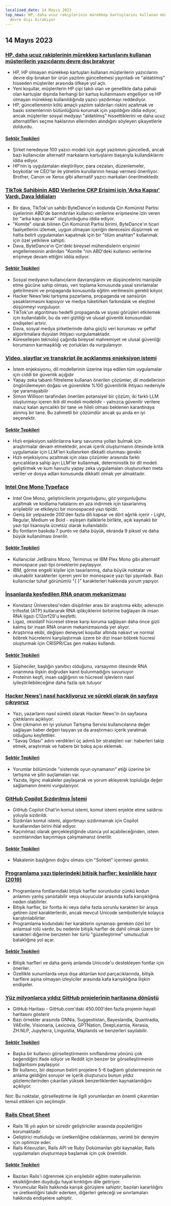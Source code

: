 ```yaml
---
localized_date: 14 Mayıs 2023
top_news: HP, daha ucuz rakiplerinin mürekkep kartuşlarını kullanan müşterilerin yazıcılarını
  devre dışı bırakıyor
---
```




<CallToAction />

<Steps>

## 14 Mayıs 2023

### [HP, daha ucuz rakiplerinin mürekkep kartuşlarını kullanan müşterilerin yazıcılarını devre dışı bırakıyor](https://www.telegraph.co.uk/money/consumer-affairs/hp-printers-computers-ink-cartridges-rivals/)

- HP, HP olmayan mürekkep kartuşları kullanan müşterilerin yazıcılarını devre dışı bırakan bir ürün yazılımı güncellemesi yayınladı ve "aldatılmış" hisseden müşteriler arasında öfkeye yol açtı.
- Yeni koşullar, müşterilerin HP çipi takılı olan ve genellikle daha pahalı olan kartuşlar dışında herhangi bir kartuş kullanmasını engelliyor ve HP olmayan mürekkep kullanıldığında yazıcı yazdırmayı reddediyor.
- HP, güncellemenin kötü amaçlı yazılım saldırıları riskini azaltmak ve baskı sistemlerinin bütünlüğünü korumak için yapıldığını iddia ediyor, ancak müşteriler sosyal medyayı "aldatılmış" hissettiklerini ve daha ucuz alternatifleri seçme haklarının ellerinden alındığını söyleyen şikayetlerle doldurdu.

#### [Sektör Tepkileri](http://news.ycombinator.com/item?id=35930518)

- Şirket neredeyse 100 yazıcı modeli için aygıt yazılımını güncelledi, ancak bazı kullanıcılar alternatif markaların kartuşlarını başarıyla kullandıklarını iddia ediyor.
- HP'nin iş uygulamaları eleştiriliyor, para cezaları, düzenlemeler, boykotlar ve CEO'lar ile yönetim kurullarının hesap vermesi öneriliyor. Brother, Canon ve Xerox gibi alternatif yazıcı markaları önerilmektedir.

### [TikTok Sahibinin ABD Verilerine ÇKP Erişimi için 'Arka Kapısı' Vardı, Dava İddiaları](https://www.businessinsider.com/new-lawsuit-alleges-tiktok-owner-let-ccp-access-user-data-2023-5)

- Bir dava, TikTok'un sahibi ByteDance'ın kodunda Çin Komünist Partisi üyelerinin ABD'de barındırılan kullanıcı verilerine erişmesine izin veren bir "arka kapı kanalı" oluşturduğunu iddia ediyor.
- "Komite" olarak bilinen Çin Komünist Partisi birimi, ByteDance'ın ticari faaliyetlerini izlemek, uygun olmayan içeriğin derecesini düşürmek ve hatta belirli uygulamaları kapatmak için bir "ölüm anahtarı" kullanmak için özel yetkilere sahipti.
- Dava, ByteDance'ın Çin'deki bireysel mühendislerin erişimini engellemesinin ardından "Komite "nin ABD'deki kullanıcı verilerine erişmeye devam ettiğini iddia ediyor.

#### [Sektör Tepkileri](http://news.ycombinator.com/item?id=35929348)

- Sosyal medyanın kullanıcıların davranışlarını ve düşüncelerini manipüle etme gücüne sahip olması, veri toplama konusunda yasal sınırlamalar getirilmesini ve propaganda konusunda eğitim verilmesini gerekli kılıyor.
- Hacker News'teki tartışma pazarlama, propaganda ve sansürün yasaklanmasını kapsıyor ve medya tüketirken farkındalık ve eleştirel düşünmeyi vurguluyor.
- TikTok'un algoritması hedefli propaganda ve siyasi görüşleri etkilemek için kullanılabilir, bu da veri gizliliği ve ulusal güvenlik konusundaki endişeleri artırır.
- Dava, sosyal medya şirketlerinde daha güçlü veri koruması ve şeffaf algoritmalara duyulan ihtiyacı vurgulamaktadır.
- Küreselleşen teknoloji çağında bireysel mahremiyet ve ulusal güvenliği korumanın karmaşıklığı ve zorlukları da vurgulanıyor.

### [Video, slaytlar ve transkript ile açıklanmış enjeksiyon istemi](https://simonwillison.net/2023/May/2/prompt-injection-explained/)

- İstem enjeksiyonu, dil modellerinin üzerine inşa edilen tüm uygulamalar için ciddi bir güvenlik açığıdır
- Yapay zeka tabanlı filtreleme kullanan önerilen çözümler, dil modellerinin öngörülemeyen doğası ve güvenlikte %100 güvenilirlik ihtiyacı nedeniyle işe yaramayabilir
- Simon Willison tarafından önerilen potansiyel bir çözüm, iki farklı LLM oluşturmayı içeren ikili dil modeli modelidir - yalnızca güvenilir verilere maruz kalan ayrıcalıklı bir tane ve hileli olması beklenen karantinaya alınmış bir tane. Bu zahmetli bir çözümdür ancak şu anda en iyi seçenektir.

#### [Sektör Tepkileri](http://news.ycombinator.com/item?id=35929122)

- Hızlı enjeksiyon saldırılarına karşı savunma yolları bulmak için araştırmalar devam etmektedir, ancak içerik oluşturmanın ötesinde kritik uygulamalar için LLM'leri kullanırken dikkatli olunması gerekir.
- Hızlı enjeksiyonu azaltmak için olası çözümler arasında farklı ayrıcalıklara sahip ayrı LLM'ler kullanmak, deterministik bir dil modeli geliştirmek ve kum havuzlu yapay zeka uygulamaları oluştururken meta veriler ve dosya adları konusunda dikkatli olmak yer almaktadır.

### [Intel One Mono Typeface](https://github.com/intel/intel-one-mono)

- Intel One Mono, geliştiricilerin yorgunluğunu, göz yorgunluğunu azaltmak ve kodlama hatalarını en aza indirmek için tasarlanmış erişilebilir ve etkileyici bir monospaced yazı tipidir.
- Geniş bir yelpazede 200'den fazla dili kapsar ve dört ağırlık içerir - Light, Regular, Medium ve Bold - eşleşen italiklerle birlikte, açık kaynaklı bir yazı tipi lisansıyla ücretsiz olarak kullanılabilir.
- Bu fontların baskıda 7 punto ve daha büyük, ekranda 9 piksel ve daha büyük kullanılması önerilir.

#### [Sektör Tepkileri](http://news.ycombinator.com/item?id=35925124)

- Kullanıcılar JetBrains Mono, Terminus ve IBM Plex Mono gibi alternatif monospace yazı tipi örneklerini paylaşıyor.
- IBM, görme engelli kişiler için tasarlanmış, daha büyük noktalar ve okunabilir karakterler içeren yeni bir monospace yazı tipi yayınladı. Bazı kullanıcılar tuhaf görünümlü "{ }" karakterleri hakkında yorum yapıyor.

### [İnsanlarda keşfedilen RNA onarım mekanizması](https://phys.org/news/2023-04-hidden-rna-mechanism-humans.html)

- Konstanz Üniversitesi'nden disiplinler arası bir araştırma ekibi, adenozin trifosfat (ATP) kullanarak RNA iplikçiklerini birbirine bağlayan ilk insan RNA ligazı C12orf29'u keşfetti.
- Ligaz, oksidatif hücresel strese karşı koruma sağlayan daha önce gizli kalmış bir insan RNA onarım mekanizmasında yer alıyor.
- Araştırma ekibi, değişen deneysel koşullar altında nakavt ve normal böbrek hücrelerini karşılaştırmak üzere bir dizi insan böbrek hücresi oluşturmak için CRISPR/Cas gen makası kullandı.

#### [Sektör Tepkileri](http://news.ycombinator.com/item?id=35924495)

- Şüpheciler, başlığın yanıltıcı olduğunu, varsayımın ötesinde RNA onarımına ilişkin doğrudan kanıt bulunmadığını savunuyor
- Proteinin keşfi, insan sağlığının ve hücresel işlevlerin nasıl iyileştirilebileceğine daha fazla ışık tutuyor

### [Hacker News'i nasıl hackliyoruz ve sürekli olarak ön sayfaya çıkıyoruz](https://www.indiehackers.com/post/how-to-hack-hacker-news-and-consistently-hit-the-front-page-56b4a04e12)

- Yazı, yazarların nasıl sürekli olarak Hacker News'in ön sayfasına çıktıklarını açıklıyor.
- Öne çıkmanın en iyi yolunun Tartışma Servisi kullanıcılarına değer sağlayan haber değeri taşıyan ya da araştırmacı içerik yaratmak olduğunu keşfettiler.
- "Savaş Odası" adını verdikleri üç adımlı bir stratejileri var: haberleri takip etmek, araştırmak ve habere bir bakış açısı eklemek.

#### [Sektör Tepkileri](http://news.ycombinator.com/item?id=35929794)

- Yorumlar bölümünde "sistemde oyun oynamanın" etiği üzerine bir tartışma ve şilin suçlamaları var.
- Yazıda, ilginç makaleler paylaşarak ve yorum ekleyerek topluluğa değer sağlamanın önemi vurgulanıyor.

### [GitHub Copilot Sızdırılmış İstemi](https://simonwillison.net/2023/May/12/github-copilot-chat-leaked-prompt/)

- GitHub Copilot Chat'in komut istemi, komut istemi enjekte etme saldırısı yoluyla sızdırıldı.
- Sızdırılan komut istemi, algoritmayı sızdırmamak için Copilot kurallarından birini ihlal ediyor.
- Kaçınılmaz olarak gerçekleştiğinde utanca yol açabileceğinden, istem sızıntılarından kaçınmaya çalışmamanız önerilir.

#### [Sektör Tepkileri](http://news.ycombinator.com/item?id=35924293)

- Makalenin başlığının doğru olması için "Sohbet" içermesi gerekir.

### [Programlama yazı tiplerindeki bitişik harfler: kesinlikle hayır (2019)](https://practicaltypography.com/ligatures-in-programming-fonts-hell-no.html)

- Programlama fontlarındaki bitişik harfler sorunludur çünkü kodun anlamını yanlış yansıtabilir veya okuyucular arasında kafa karışıklığına neden olabilirler.
- Bitişik harfler, bir fontta iki veya daha fazla sorunlu karakteri bir araya getiren özel karakterlerdir, ancak mevcut Unicode sembolleriyle kolayca karıştırılabilirler.
- Programlama kodundaki her karakterin oynaması gereken özel bir anlamsal rolü vardır, bu nedenle bitişik harfler de dahil olmak üzere bir karakteri diğerine benzeten her türlü "güzelleştirme" umutsuzluk bataklığına yol açar.

#### [Sektör Tepkileri](http://news.ycombinator.com/item?id=35925821)

- Bitişik harfleri ve daha geniş anlamda Unicode'u destekleyen fontlar için öneriler.
- Özellikle sunumlarda veya dışa aktarılan kod parçacıklarında, bitişik harflere aşina olmayan izleyiciler arasında kafa karışıklığına ilişkin endişeler.

### [Yüz milyonlarca yıldız GitHub projelerinin haritasına dönüştü](https://anvaka.github.io/map-of-github/)

- GitHub Haritası - GitHub.com'daki 450.000'den fazla projenin hayali haritasını gösterir
- Bazı örnekler arasında GNNia, Suggestistan, Bayeslandia, Quantradia, VAEville, Visionaria, Lexicovia, GPTNation, DeepLearnia, Kerasia, ZH.NLP, Jupyterra, Linguistia, Maplands ve benzerleri sayılabilir.

#### [Sektör Tepkileri](http://news.ycombinator.com/item?id=35931402)

- Başka bir kullanıcı görselleştirmenin sınıflandırma yönünü çok beğendiğini ifade ediyor ve Reddit için benzer bir görselleştirmenin bağlantısını paylaşıyor.
- Bir kullanıcı, bir deponun belirli projelere 5-6 bağlantı göstermesinin ne anlama geldiğini soruyor ve içerik oluşturucu bunun yıldız gözlemcilerinden çıkarılan yüksek benzerliklerden kaynaklandığını açıklıyor.

Not: Bu noktalar, görselleştirme ile ilgili yorumlardan en önemli çıkarımları temsil ettikleri için seçilmiştir.

### [Rails Cheat Sheet](https://fly.io/ruby-dispatch/welcome-to-rails-cheat-sheet/)

- Rails 18 yılı aşkın bir süredir geliştiriciler arasında popülerliğini korumaktadır.
- Geliştirici mutluluğu ve üretkenliğine odaklanması, verimli bir deneyim için optimize eder.
- Rails Kılavuzları, Rails API ve Ruby Dokümanları gibi kaynaklar, Rails uygulamaları oluşturmaya başlamak için çok önemlidir.

#### [Sektör Tepkileri](http://news.ycombinator.com/item?id=35927813)

- Bazıları Rails'i öğrenmek için erişilebilir eğitim materyallerinin eksikliğinden duyduğu hayal kırıklığını dile getiriyor.
- Yorumcular Rails hakkında karışık görüşlere sahiptir; bazıları kararlılığını ve üretkenliğini takdir ederken, diğerleri geleceği ve sınırlamaları hakkında endişelere sahiptir.

</Steps>
